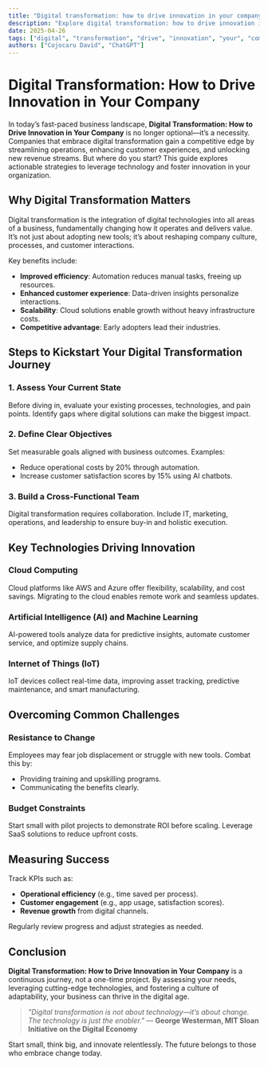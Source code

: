 ```yaml
---
title: "Digital transformation: how to drive innovation in your company"
description: "Explore digital transformation: how to drive innovation in your company in this detailed guide, offering insights, strategies, and practical tips to enhance your understanding and application of the topic."
date: 2025-04-26
tags: ["digital", "transformation", "drive", "innovation", "your", "company"]
authors: ["Cojocaru David", "ChatGPT"]
---
```


# Digital Transformation: How to Drive Innovation in Your Company  

In today’s fast-paced business landscape, **Digital Transformation: How to Drive Innovation in Your Company** is no longer optional—it’s a necessity. Companies that embrace digital transformation gain a competitive edge by streamlining operations, enhancing customer experiences, and unlocking new revenue streams. But where do you start? This guide explores actionable strategies to leverage technology and foster innovation in your organization.  

## Why Digital Transformation Matters  

Digital transformation is the integration of digital technologies into all areas of a business, fundamentally changing how it operates and delivers value. It’s not just about adopting new tools; it’s about reshaping company culture, processes, and customer interactions.  

Key benefits include:  
- **Improved efficiency**: Automation reduces manual tasks, freeing up resources.  
- **Enhanced customer experience**: Data-driven insights personalize interactions.  
- **Scalability**: Cloud solutions enable growth without heavy infrastructure costs.  
- **Competitive advantage**: Early adopters lead their industries.  

## Steps to Kickstart Your Digital Transformation Journey  

### 1. Assess Your Current State  
Before diving in, evaluate your existing processes, technologies, and pain points. Identify gaps where digital solutions can make the biggest impact.  

### 2. Define Clear Objectives  
Set measurable goals aligned with business outcomes. Examples:  
- Reduce operational costs by 20% through automation.  
- Increase customer satisfaction scores by 15% using AI chatbots.  

### 3. Build a Cross-Functional Team  
Digital transformation requires collaboration. Include IT, marketing, operations, and leadership to ensure buy-in and holistic execution.  

## Key Technologies Driving Innovation  

### Cloud Computing  
Cloud platforms like AWS and Azure offer flexibility, scalability, and cost savings. Migrating to the cloud enables remote work and seamless updates.  

### Artificial Intelligence (AI) and Machine Learning  
AI-powered tools analyze data for predictive insights, automate customer service, and optimize supply chains.  

### Internet of Things (IoT)  
IoT devices collect real-time data, improving asset tracking, predictive maintenance, and smart manufacturing.  

## Overcoming Common Challenges  

### Resistance to Change  
Employees may fear job displacement or struggle with new tools. Combat this by:  
- Providing training and upskilling programs.  
- Communicating the benefits clearly.  

### Budget Constraints  
Start small with pilot projects to demonstrate ROI before scaling. Leverage SaaS solutions to reduce upfront costs.  

## Measuring Success  

Track KPIs such as:  
- **Operational efficiency** (e.g., time saved per process).  
- **Customer engagement** (e.g., app usage, satisfaction scores).  
- **Revenue growth** from digital channels.  

Regularly review progress and adjust strategies as needed.  

## Conclusion  

**Digital Transformation: How to Drive Innovation in Your Company** is a continuous journey, not a one-time project. By assessing your needs, leveraging cutting-edge technologies, and fostering a culture of adaptability, your business can thrive in the digital age.  

> *"Digital transformation is not about technology—it’s about change. The technology is just the enabler."* — **George Westerman, MIT Sloan Initiative on the Digital Economy**  

Start small, think big, and innovate relentlessly. The future belongs to those who embrace change today.
